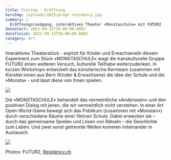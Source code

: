 ```yaml
---
title: Freitag - Eröffnung
heroImg: /uploads/2023/progr-residency.jpg
summary: |
  Eröffnungsrundgang, interaktives Theater «Monstaschule» mit FUTUR2
datestart: 2023-09-15T16:00:00.000Z
datefinish: 2023-09-15T18:00:00.000Z
category: Art
---
```


Interaktives Theaterstück - explizit für Kinder und ErwachseneIn diesem Experiment zum Stück »MONSTASCHULE« wagt die transkulturelle Gruppe FUTUR2 einen weiteren Versuch, kulturelle Teilhabe weiterzudenken. In kurzen Workshops entwickelt das künstlerische Kernteam zusammen mit Künstler:innen aus Bern (Kinder & Erwachsene) die Idee der Schule und die »Monsta« - und lässt diese von ihnen spielen.

![](/uploads/2023/photos/FUTUR2-FOTO2.jpg)

Die »MONSTASCHULE« behandelt das vermeintliche »Anderssein« und den positiven Dialog mit jenen, die wir vermeintlich nicht verstehen. In einer Art Open-World-Game bewegt sich das Publikum (zusammen mit »Monstan«) durch verschiedene Räume einer fiktiven Schule. Dabei erwecken sie – durch das gemeinsame Spielen und Lösen von Rätseln – die Geschichte zum Leben. Und zwei sonst getrennte Welten kommen miteinander in Austausch.

![](/uploads/2023/photos/FUTUR2-FOTO0.jpg)

Photos: FUTUR2, [Residency.ch](https://residency.ch/about.html)
